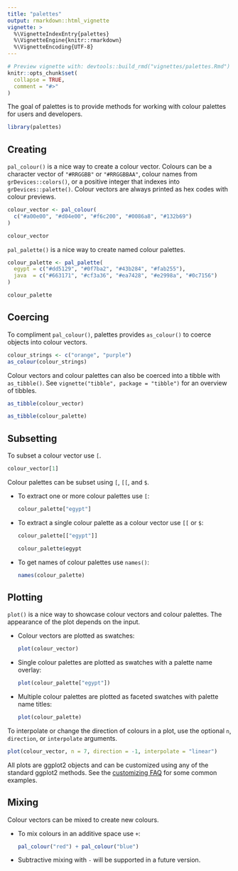 ```yaml
---
title: "palettes"
output: rmarkdown::html_vignette
vignette: >
  %\VignetteIndexEntry{palettes}
  %\VignetteEngine{knitr::rmarkdown}
  %\VignetteEncoding{UTF-8}
---
```


```r
# Preview vignette with: devtools::build_rmd("vignettes/palettes.Rmd")
knitr::opts_chunk$set(
  collapse = TRUE,
  comment = "#>"
)
```

The goal of palettes is to provide methods for working with colour palettes for users and developers.

```r
library(palettes)
```

## Creating

`pal_colour()` is a nice way to create a colour vector. Colours can be a character vector of `"#RRGGBB"` or `"#RRGGBBAA"`, colour names from `grDevices::colors()`, or a positive integer that indexes into `grDevices::palette()`. Colour vectors are always printed as hex codes with colour previews.

```r
colour_vector <- pal_colour(
  c("#a00e00", "#d04e00", "#f6c200", "#0086a8", "#132b69")
)

colour_vector
```

`pal_palette()` is a nice way to create named colour palettes.

```r
colour_palette <- pal_palette(
  egypt = c("#dd5129", "#0f7ba2", "#43b284", "#fab255"),
  java  = c("#663171", "#cf3a36", "#ea7428", "#e2998a", "#0c7156")
)

colour_palette
```

## Coercing

To compliment `pal_colour()`, palettes provides `as_colour()` to coerce objects into colour vectors.

```r
colour_strings <- c("orange", "purple")
as_colour(colour_strings)
```

Colour vectors and colour palettes can also be coerced into a tibble with `as_tibble()`. See `vignette("tibble", package = "tibble")` for an overview of tibbles.

```r
as_tibble(colour_vector)

as_tibble(colour_palette)
```

## Subsetting

To subset a colour vector use `[`.

```r
colour_vector[1]
```

Colour palettes can be subset using `[`, `[[`, and `$`.

  - To extract one or more colour palettes use `[`:

    ```r
    colour_palette["egypt"]
    ```
  
  - To extract a single colour palette as a colour vector use `[[` or `$`:

    ```r
    colour_palette[["egypt"]]
    
    colour_palette$egypt
    ```
    
  - To get names of colour palettes use `names()`:

    ```r
    names(colour_palette)
    ```

## Plotting

`plot()` is a nice way to showcase colour vectors and colour palettes. The appearance of the plot depends on the input.

  - Colour vectors are plotted as swatches:

    ```r
    plot(colour_vector)
    ```
  
  - Single colour palettes are plotted as swatches with a palette name overlay:

    ```r
    plot(colour_palette["egypt"])
    ```
    
  - Multiple colour palettes are plotted as faceted swatches with palette name titles:

    ```r
    plot(colour_palette)
    ```

To interpolate or change the direction of colours in a plot, use the optional `n`, `direction`, or `interpolate` arguments.

```r
plot(colour_vector, n = 7, direction = -1, interpolate = "linear")
```

All plots are ggplot2 objects and can be customized using any of the standard ggplot2 methods. See the [customizing FAQ](https://ggplot2.tidyverse.org/articles/faq-customising.html) for some common examples.

## Mixing

Colour vectors can be mixed to create new colours.

  - To mix colours in an additive space use `+`:

    ```r
    pal_colour("red") + pal_colour("blue")
    ```
    
  - Subtractive mixing with `-` will be supported in a future version.
